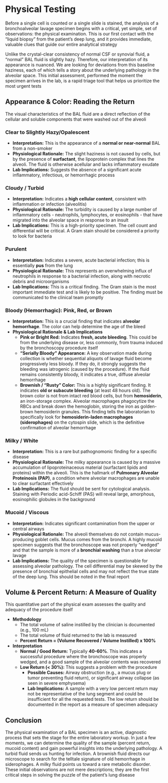 # Physical Testing {-}

Before a single cell is counted or a single slide is stained, the analysis of a bronchoalveolar lavage specimen begins with a critical, yet simple, set of observations: the physical examination. This is our first contact with the "liquid biopsy" from the patient's deep lung, and it provides immediate, valuable clues that guide our entire analytical strategy

Unlike the crystal-clear consistency of normal CSF or synovial fluid, a "normal" BAL fluid is slightly hazy. Therefore, our interpretation of its appearance is nuanced. We are looking for deviations from this baseline haziness, each of which tells a story about the underlying pathology in the alveolar space. This initial assessment, performed the moment the specimen arrives in the lab, is a rapid triage tool that helps us prioritize the most urgent tests

## **Appearance & Color: Reading the Return** {-}

The visual characteristics of the BAL fluid are a direct reflection of the cellular and soluble components that were washed out of the alveoli

### **Clear to Slightly Hazy/Opalescent** {-}
*   **Interpretation:** This is the appearance of a **normal or near-normal** BAL from a non-smoker
*   **Physiological Rationale:** The slight haziness is not caused by cells, but by the presence of **surfactant**, the lipoprotein complex that lines the alveoli. The fluid is otherwise acellular and lacks inflammatory exudate
*   **Lab Implications:** Suggests the absence of a significant acute inflammatory, infectious, or hemorrhagic process

### **Cloudy / Turbid** {-}
*   **Interpretation:** Indicates a **high cellular content**, consistent with inflammation or infection (alveolitis)
*   **Physiological Rationale:** The turbidity is caused by a large number of inflammatory cells - neutrophils, lymphocytes, or eosinophils - that have migrated into the alveolar space in response to an insult
*   **Lab Implications:** This is a high-priority specimen. The cell count and differential will be critical. A Gram stain should be considered a priority to look for bacteria

### **Purulent** {-}
*   **Interpretation:** Indicates a severe, acute bacterial infection; this is essentially **pus** from the lung
*   **Physiological Rationale:** This represents an overwhelming influx of neutrophils in response to a bacterial infection, along with necrotic debris and microorganisms
*   **Lab Implications:** This is a critical finding. The Gram stain is the most important immediate test and is likely to be positive. The finding must be communicated to the clinical team promptly

### **Bloody (Hemorrhagic): Pink, Red, or Brown** {-}
*   **Interpretation:** This is a crucial finding that indicates **alveolar hemorrhage**. The color can help determine the age of the bleed
*   **Physiological Rationale & Lab Implications**
    *   **Pink or Bright Red:** Indicates **fresh, acute bleeding**. This could be from the underlying disease or, less commonly, from trauma induced by the bronchoscopy procedure itself
    *   **"Serially Bloody" Appearance:** A key observation made during collection is whether sequential aliquots of lavage fluid become progressively less bloody. If they do, it strongly suggests the bleeding was iatrogenic (caused by the procedure). If the fluid remains consistently bloody, it indicates a true, diffuse alveolar hemorrhage
    *   **Brownish / "Rusty" Color:** This is a highly significant finding. It indicates **old or subacute bleeding** (at least 48 hours old). The brown color is not from intact red blood cells, but from **hemosiderin**, an iron-storage complex. Alveolar macrophages phagocytize the RBCs and break down the hemoglobin, storing the iron as golden-brown hemosiderin granules. This finding tells the laboratorian to specifically look for **hemosiderin-laden macrophages (siderophages)** on the cytospin slide, which is the definitive confirmation of alveolar hemorrhage

### **Milky / White** {-}
*   **Interpretation:** This is a rare but pathognomonic finding for a specific disease
*   **Physiological Rationale:** The milky appearance is caused by a massive accumulation of lipoproteinaceous material (surfactant lipids and proteins) within the alveoli. This is the hallmark of **Pulmonary Alveolar Proteinosis (PAP)**, a condition where alveolar macrophages are unable to clear surfactant effectively
*   **Lab Implications:** The fluid should be sent for cytological analysis. Staining with Periodic acid-Schiff (PAS) will reveal large, amorphous, eosinophilic globules in the background

### **Mucoid / Viscous** {-}
*   **Interpretation:** Indicates significant contamination from the upper or central airways
*   **Physiological Rationale:** The alveoli themselves do not contain mucus-producing goblet cells. Mucus comes from the bronchi. A highly mucoid specimen suggests that the bronchoscope was not properly "wedged" and that the sample is more of a **bronchial washing** than a true alveolar lavage
*   **Lab Implications:** The quality of the specimen is questionable for assessing alveolar pathology. The cell differential may be skewed by the presence of bronchial epithelial cells and may not reflect the true state of the deep lung. This should be noted in the final report

## **Volume & Percent Return: A Measure of Quality** {-}

This quantitative part of the physical exam assesses the quality and adequacy of the procedure itself

*   **Methodology**
    *   The total volume of saline instilled by the clinician is documented (e.g., 100 mL)
    *   The total volume of fluid returned to the lab is measured
    *   **Percent Return = (Volume Recovered / Volume Instilled) x 100%**

*   **Interpretation**
    *   **Normal / Good Return:** Typically **40-60%**. This indicates a successful procedure where the bronchoscope was properly wedged, and a good sample of the alveolar contents was recovered
    *   **Low Return (< 30%):** This suggests a problem with the procedure
        *   **Possible Causes:** Airway obstruction (e.g., a mucus plug or tumor preventing fluid return), or significant airway collapse (as seen in severe emphysema)
        *   **Lab Implications:** A sample with a very low percent return may not be representative of the lung segment and could be insufficient for all the requested tests. The low return should be documented in the report as a measure of specimen adequacy

## **Conclusion** {-}

The physical examination of a BAL specimen is an active, diagnostic process that sets the stage for the entire laboratory workup. In just a few moments, we can determine the quality of the sample (percent return, mucoid content) and gain powerful insights into the underlying pathology. A turbid fluid sends us hunting for infection. A brownish fluid directs our microscope to search for the telltale signature of old hemorrhage in siderophages. A milky fluid points us toward a rare metabolic disorder. These initial observations are not mere descriptions; they are the first critical steps in solving the puzzle of the patient's lung disease
